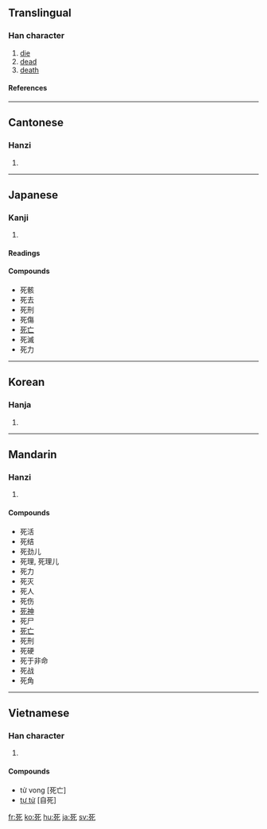 ==Translingual==
===Han character===
{{Han char|rn=78|rad=歹|as=02|sn=6|four=1021<sub>2</sub>|canj=一弓心 (MNP)}}
# [[die]]
# [[dead]]
# [[death]]
====References====
{{Han ref|kx=0578.220|dkj=16365|dj=0970.070|hdz=21380.060|uh=6B7B|ud=27515|bh=A6BA|bd=42682}}
----
==Cantonese==
===Hanzi===
{{yue-hanzi|jyut=|y=sei2}}
# {{defn|Cantonese}}
----
==Japanese==
===Kanji===
{{ja-kanji|grade=|rs=歹02}}
# {{defn|Japanese}} 
====Readings====
{{ja-readings|on=[[し]] (shi)|kun=[[しぬ]] (shinu)}}

====Compounds====
*死骸
*死去
*死刑
*死傷
*[[死亡]]
*死滅
*死力
  
----

==Korean==
===Hanja===
{{ko-hanja|hangeul=[[사]]|eumhun=|rv=sa|mr=sa|y=sa}}
# {{defn|Korean}}
----
==Mandarin==
===Hanzi===
{{cmn-hanzi|pin=[[sǐ]] (si3)|wg=ssu<sup>3</sup>}}
# {{defn|Mandarin}}

====Compounds====
*死活
*死结
*死劲儿
*死理, 死理儿
*死力
*死灭
*死人
*死伤
*[[死神]]
*死尸
*[[死亡]]
*死刑
*死硬
*死于非命
*死战
*死角
----

==Vietnamese==
===Han character===
{{vi-hantu|tử}}
# {{defn|Vietnamese}}

====Compounds====
*tử vong [死亡]
*[[tự tử]] [自死]

[[fr:死]]
[[ko:死]]
[[hu:死]]
[[ja:死]]
[[sv:死]]